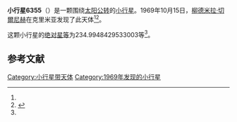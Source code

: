 {{Infobox planet
| bgcolour = #FFFFC0
| name = 6355 Univermoscow
| symbol = 
| image = 
| caption = 
| discovery = yes
| discovery_ref = 
| discoverer = [[柳德米拉·切爾尼赫|柳德米拉·切爾尼赫]]
| discovery_site = [[克里米亚|克里米亚]] 
| discovered = 1969年10月15日
| designations = yes
| mp_name = 
| named_after = 
| alt_names = 1969 TX5/ 1981 UE21 / 1981 WP7 / 1986 TT1
| mp_category = [[外小行星带|外小行星带]]
| orbit_ref = <ref name="a">[http://ssd.jpl.nasa.gov/sbdb.cgi?sstr=6355 6355 Univermoscow] {{Wayback|url=http://ssd.jpl.nasa.gov/sbdb.cgi?sstr=6355 |date=20140902005749 }}，小行星數據庫瀏覽器（JPL Small-Body Database Browser）－[[美国国家航空航天局|美国国家航空航天局]]喷气推进实验室</ref>
| epoch = 2456400.5 (2013年4月18日更新)
| aphelion = {{convert|3.452369435681487|AU|km|3|abbr=on|lk=out}}
| perihelion = {{convert|2.951055551959108|AU|km|3|abbr=on}}
| semimajor = {{convert|3.201712493820298|AU|km|3|abbr=on}}
| eccentricity = 0.078288398
| period = 2092.531108 [[日|日]]<br />5.73[[儒略年|儒略年]]
| avg_speed = 
| inclination = 22.40018582651595
| asc_node = 24.09313237450801
| mean_anomaly = 
| arg_peri = 234.9948429533003
| satellites = 
| physical_characteristics = yes
| dimensions = 
| mass = 
| density = 
| surface_grav = 
| escape_velocity = 
| sidereal_day = 
| axial_tilt = 
| pole_ecliptic_lat = 
| pole_ecliptic_lon = 
| albedo = 
| temperatures= 
| temp_name1 = 
| mean_temp_1 = 
| max_temp_1 = 
| temp_name2 = 
| max_temp_2 = 
| spectral_type = 
| abs_magnitude = 234.9948429533003
}}

'''小行星6355'''（{{lang-en|6355 Univermoscow}}）是一颗围绕[[太阳|太阳]][[公转|公转]]的[[小行星|小行星]]。1969年10月15日，[[柳德米拉·切爾尼赫|柳德米拉·切爾尼赫]]在克里米亚发现了此天体<ref name="a" /><ref>{{cite news|title=小行星列表|url=http://cfa-www.harvard.edu/iau/lists/NumberedMPs.txt|accessdate=2013-07-08|newspaper=哈佛大学|archive-date=2008-05-17|archive-url=https://web.archive.org/web/20080517010638/http://cfa-www.harvard.edu/iau/lists/NumberedMPs.txt|dead-url=no}}</ref>。

这颗小行星的[[绝对星等|绝对星等]]为234.9948429533003等<ref name="a" />。

==参考文献==
{{reflist}}
{{Minor Planet Number|[[小行星6354|小行星6354]]|[[小行星6356|小行星6356]]}}

{{小天体}}

[[Category:小行星带天体|Category:小行星带天体]]
[[Category:1969年发现的小行星|Category:1969年发现的小行星]]

{{asteroid-stub}}